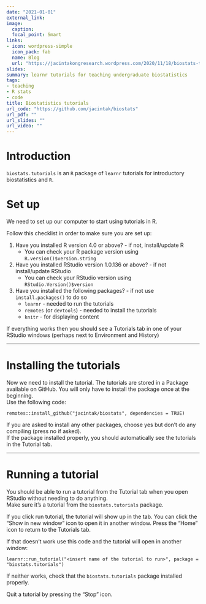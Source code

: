 ```yaml
---
date: "2021-01-01"
external_link:
image:
  caption: 
  focal_point: Smart
links: 
- icon: wordpress-simple
  icon_pack: fab
  name: Blog
  url: "https://jacintakongresearch.wordpress.com/2020/11/18/biostats-tutorials/"
slides: 
summary: learnr tutorials for teaching undergraduate biostatistics
tags:
- teaching
- R stats
- code
title: Biostatistics tutorials
url_code: "https://github.com/jacintak/biostats"
url_pdf: ""
url_slides: ""
url_video: ""
---
```


# Introduction

`biostats.tutorials` is an `R` package of `learnr` tutorials for introductory biostatistics and `R`.

# Set up

We need to set up our computer to start using tutorials in R.  

Follow this checklist in order to make sure you are set up:

1. Have you installed R version 4.0 or above? - if not, install/update R
    * You can check your R package version using `R.version()$version.string`
2. Have you installed RStudio version 1.0.136 or above? - if not install/update RStudio
    * You can check your RStudio version using `RStudio.Version()$version`
3. Have you installed the following packages? - if not use `install.packages()` to do so
    * `learnr` - needed to run the tutorials
    * `remotes` (or `devtools`) - needed to install the tutorials
    * `knitr` - for displaying content

If everything works then you should see a Tutorials tab in one of your RStudio windows (perhaps next to Environment and History) 

***

# Installing the tutorials

Now we need to install the tutorial. The tutorials are stored in a Package available on GitHub. You will only have to install the package once at the beginning.   
Use the following code:

```
remotes::install_github("jacintak/biostats", dependencies = TRUE)
```

If you are asked to install any other packages, choose yes but don't do any compiling (press no if asked).  
If the package installed properly, you should automatically see the tutorials in the Tutorial tab.

***

# Running a tutorial

You should be able to run a tutorial from the Tutorial tab when you open RStudio without needing to do anything.  
Make sure it's a tutorial from the `biostats.tutorials` package.  

If you click run tutorial, the tutorial will show up in the tab. You can click the "Show in new window" icon to open it in another window. Press the "Home" icon to return to the Tutorials tab.  

If that doesn't work use this code and the tutorial will open in another window:

```
learnr::run_tutorial("<insert name of the tutorial to run>", package = "biostats.tutorials")
```

If neither works, check that the `biostats.tutorials` package installed properly.  

Quit a tutorial by pressing the "Stop" icon.
